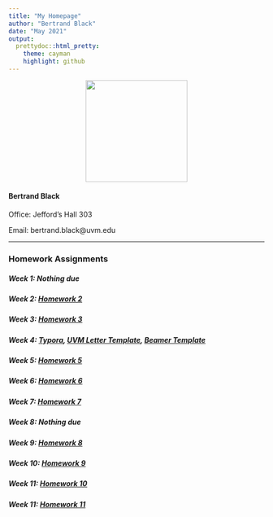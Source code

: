 ```yaml
---
title: "My Homepage"
author: "Bertrand Black"
date: "May 2021"
output:
  prettydoc::html_pretty:
    theme: cayman
    highlight: github
---
```

<p align="center">
<img src="biophoto.jpg" width = "200" height ="200" />
<p align="center">

#### Bertrand Black
Office: Jefford's Hall 303

Email: bertrand.black@uvm.edu

---
### Homework Assignments

##### Week 1: Nothing due

##### Week 2: [Homework 2](HW2.html) 

##### Week 3: [Homework 3](HW3.html) 

##### Week 4: [Typora](HW4.html), [UVM Letter Template](BKB_UVM_Letter_TEMPLATE.pdf), [Beamer Template](01_Beamer_TEMPLATE.pdf) 
 
##### Week 5: [Homework 5](HW5.html) 

##### Week 6: [Homework 6](HW6.html)

##### Week 7: [Homework 7](HW7.html)

##### Week 8: Nothing due

##### Week 9: [Homework 8](HW8.html)

##### Week 10: [Homework 9](HW9.html)

##### Week 11: [Homework 10](HW10.html)

##### Week 11: [Homework 11](HW11.html)